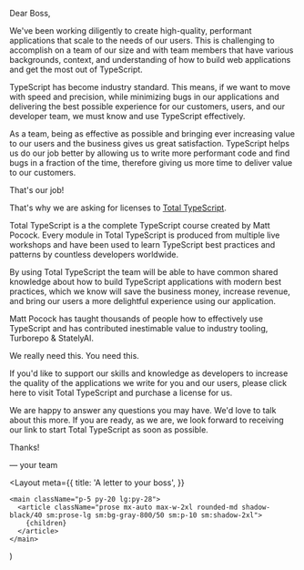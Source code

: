 Dear Boss,

We've been working diligently to create high-quality, performant applications that scale to the needs of our users. This is challenging to accomplish on a team of our size and with team members that have various backgrounds, context, and understanding of how to build web applications and get the most out of TypeScript.

TypeScript has become industry standard. This means, if we want to move with speed and precision, while minimizing bugs in our applications and delivering the best possible experience for our customers, users, and our developer team, we must know and use TypeScript effectively.

As a team, being as effective as possible and bringing ever increasing value to our users and the business gives us great satisfaction. TypeScript helps us do our job better by allowing us to write more performant code and find bugs in a fraction of the time, therefore giving us more time to deliver value to our customers.

That's our job!

That's why we are asking for licenses to [Total TypeScript](https://totaltypescript.com).

Total TypeScript is a the complete TypeScript course created by Matt Pocock. Every module in Total TypeScript is produced from multiple live workshops and have been used to learn TypeScript best practices and patterns by countless developers worldwide.

By using Total TypeScript the team will be able to have common shared knowledge about how to build TypeScript applications with modern best practices, which we know will save the business money, increase revenue, and bring our users a more delightful experience using our application.

Matt Pocock has taught thousands of people how to effectively use TypeScript and has contributed inestimable value to industry tooling, Turborepo & StatelyAI.

We really need this. You need this.

If you'd like to support our skills and knowledge as developers to increase the quality of the applications we write for you and our users, please click here to visit Total TypeScript and purchase a license for us.

We are happy to answer any questions you may have. We'd love to talk about this more. If you are ready, as we are, we look forward to receiving our link to start Total TypeScript as soon as possible.

Thanks!

— your team


  <Layout
    meta={{
      title: 'A letter to your boss',
    }}
  >
    <main className="p-5 py-20 lg:py-28">
      <article className="prose mx-auto max-w-2xl rounded-md shadow-black/40 sm:prose-lg sm:bg-gray-800/50 sm:p-10 sm:shadow-2xl">
        {children}
      </article>
    </main>
  </Layout>
)
